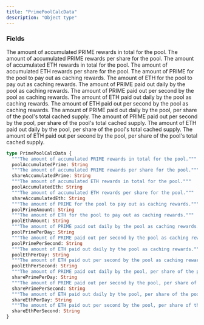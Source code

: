 ```yaml
---
title: "PrimePoolCalcData"
description: "Object type"
---
```


### Fields

<ResponseField name="poolAccumulatedPrime" type="String">
  The amount of accumulated PRIME rewards in total for the pool.
</ResponseField>

<ResponseField name="shareAccumulatedPrime" type="String">
  The amount of accumulated PRIME rewards per share for the pool.
</ResponseField>

<ResponseField name="poolAccumulatedEth" type="String">
  The amount of accumulated ETH rewards in total for the pool.
</ResponseField>

<ResponseField name="shareAccumulatedEth" type="String">
  The amount of accumulated ETH rewards per share for the pool.
</ResponseField>

<ResponseField name="poolPrimeAmount" type="String">
  The amount of PRIME for the pool to pay out as caching rewards.
</ResponseField>

<ResponseField name="poolEthAmount" type="String">
  The amount of ETH for the pool to pay out as caching rewards.
</ResponseField>

<ResponseField name="poolPrimePerDay" type="String">
  The amount of PRIME paid out daily by the pool as caching rewards.
</ResponseField>

<ResponseField name="poolPrimePerSecond" type="String">
  The amount of PRIME paid out per second by the pool as caching rewards.
</ResponseField>

<ResponseField name="poolEthPerDay" type="String">
  The amount of ETH paid out daily by the pool as caching rewards.
</ResponseField>

<ResponseField name="poolEthPerSecond" type="String">
  The amount of ETH paid out per second by the pool as caching rewards.
</ResponseField>

<ResponseField name="sharePrimePerDay" type="String">
  The amount of PRIME paid out daily by the pool, per share of the pool&#39;s total cached supply.
</ResponseField>

<ResponseField name="sharePrimePerSecond" type="String">
  The amount of PRIME paid out per second by the pool, per share of the pool&#39;s total cached supply.
</ResponseField>

<ResponseField name="shareEthPerDay" type="String">
  The amount of ETH paid out daily by the pool, per share of the pool&#39;s total cached supply.
</ResponseField>

<ResponseField name="shareEthPerSecond" type="String">
  The amount of ETH paid out per second by the pool, per share of the pool&#39;s total cached supply.
</ResponseField>


```graphql PrimePoolCalcData
type PrimePoolCalcData {
  """The amount of accumulated PRIME rewards in total for the pool."""
  poolAccumulatedPrime: String
  """The amount of accumulated PRIME rewards per share for the pool."""
  shareAccumulatedPrime: String
  """The amount of accumulated ETH rewards in total for the pool."""
  poolAccumulatedEth: String
  """The amount of accumulated ETH rewards per share for the pool."""
  shareAccumulatedEth: String
  """The amount of PRIME for the pool to pay out as caching rewards."""
  poolPrimeAmount: String
  """The amount of ETH for the pool to pay out as caching rewards."""
  poolEthAmount: String
  """The amount of PRIME paid out daily by the pool as caching rewards."""
  poolPrimePerDay: String
  """The amount of PRIME paid out per second by the pool as caching rewards."""
  poolPrimePerSecond: String
  """The amount of ETH paid out daily by the pool as caching rewards."""
  poolEthPerDay: String
  """The amount of ETH paid out per second by the pool as caching rewards."""
  poolEthPerSecond: String
  """The amount of PRIME paid out daily by the pool, per share of the pool's total cached supply."""
  sharePrimePerDay: String
  """The amount of PRIME paid out per second by the pool, per share of the pool's total cached supply."""
  sharePrimePerSecond: String
  """The amount of ETH paid out daily by the pool, per share of the pool's total cached supply."""
  shareEthPerDay: String
  """The amount of ETH paid out per second by the pool, per share of the pool's total cached supply."""
  shareEthPerSecond: String
}
```

